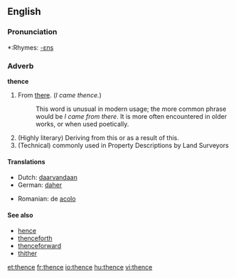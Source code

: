 ==English==

===Pronunciation===
*:Rhymes: [[Rhymes:English:-ɛns|-ɛns]]

===Adverb===
'''thence'''

# From [[there]]. (''I came thence.'')
#:This word is unusual in modern usage; the more common phrase would be ''I came from there''. It is more often encountered in older works, or when used poetically.
# (Highly literary) Deriving from this or as a result of this.
# (Technical) commonly used in Property Descriptions by Land Surveyors

====Translations====
{{top}}
*Dutch: [[daarvandaan]]
*German: [[daher]]
{{mid}}
*Romanian: de [[acolo]]
{{bottom}}

====See also====
*[[hence]]
*[[thenceforth]]
*[[thenceforward]]
*[[thither]]

[[et:thence]]
[[fr:thence]]
[[io:thence]]
[[hu:thence]]
[[vi:thence]]
